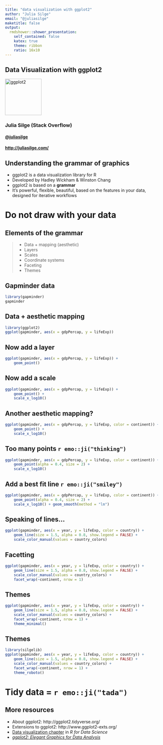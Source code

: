 ```yaml
---
title: "data visualization with ggplot2"
author: "Julia Silge"
email: "@juliasilge"
maketitle: false
output:
  rmdshower::shower_presentation:
    self_contained: false
    katex: true
    theme: ribbon
    ratio: 16x10
---
```


## Data Visualization with ggplot2 

<img src="figs/hex-ggplot2.png" alt="ggplot2" width="120"/>

### Julia Silge (Stack Overflow)

#### [\@juliasilge](https://twitter.com/juliasilge)

#### [http://juliasilge.com/](http://juliasilge.com/)


## Understanding the grammar of graphics

- ggplot2 is a data visualization library for R
- Developed by Hadley Wickham & Winston Chang
- ggplot2 is based on a **grammar**
- It's powerful, flexible, beautiful, based on the features in your data, designed for iterative workflows

# Do not draw with your data

## Elements of the grammar

> - Data + mapping (aesthetic)
> - Layers
> - Scales
> - Coordinate systems
> - Faceting
> - Themes


## Gapminder data

```r
library(gapminder)
gapminder
```

## Data + aesthetic mapping

```r
library(ggplot2)
ggplot(gapminder, aes(x = gdpPercap, y = lifeExp))
```

## Now add a layer

```r
ggplot(gapminder, aes(x = gdpPercap, y = lifeExp)) +
    geom_point()
```

## Now add a scale

```r
ggplot(gapminder, aes(x = gdpPercap, y = lifeExp)) +
    geom_point() +
    scale_x_log10()
```


## Another aesthetic mapping?

```r
ggplot(gapminder, aes(x = gdpPercap, y = lifeExp, color = continent)) +
    geom_point() +
    scale_x_log10()
```

## Too many points `r emo::ji("thinking")`

```r
ggplot(gapminder, aes(x = gdpPercap, y = lifeExp, color = continent)) +
    geom_point(alpha = 0.4, size = 2) +
    scale_x_log10()
```

## Add a best fit line `r emo::ji("smiley")`

```r
ggplot(gapminder, aes(x = gdpPercap, y = lifeExp, color = continent)) +
    geom_point(alpha = 0.4, size = 2) +
    scale_x_log10() + geom_smooth(method = "lm")
```


## Speaking of lines...

```r
ggplot(gapminder, aes(x = year, y = lifeExp, color = country)) +
    geom_line(size = 1.5, alpha = 0.8, show.legend = FALSE) +
    scale_color_manual(values = country_colors)
```

## Facetting

```r
ggplot(gapminder, aes(x = year, y = lifeExp, color = country)) +
    geom_line(size = 1.5, alpha = 0.8, show.legend = FALSE) +
    scale_color_manual(values = country_colors) +
    facet_wrap(~continent, nrow = 1)
```

## Themes

```r
ggplot(gapminder, aes(x = year, y = lifeExp, color = country)) +
    geom_line(size = 1.5, alpha = 0.8, show.legend = FALSE) +
    scale_color_manual(values = country_colors) +
    facet_wrap(~continent, nrow = 1) +
    theme_minimal()
```

## Themes

```r
library(silgelib)
ggplot(gapminder, aes(x = year, y = lifeExp, color = country)) +
    geom_line(size = 1.5, alpha = 0.8, show.legend = FALSE) +
    scale_color_manual(values = country_colors) +
    facet_wrap(~continent, nrow = 1) +
    theme_roboto()
```

# Tidy data = `r emo::ji("tada")`

## More resources

- About ggplot2: http://ggplot2.tidyverse.org/
- Extensions to ggplot2: http://www.ggplot2-exts.org/
- [Data visualization chapter](http://r4ds.had.co.nz/data-visualisation.html) in *R for Data Science*
- [*ggplot2: Elegant Graphics for Data Analysis*](http://amzn.to/2fncG50)

